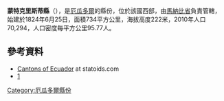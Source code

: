 '''蒙特克里斯蒂縣'''（{{lang-es|Cantón Montecristi}}），是[[厄瓜多爾|厄瓜多爾]]的縣份，位於該國西部，由[[馬納比省|馬納比省]]負責管轄，始建於1824年6月25日，面積734平方公里，海拔高度222米，2010年人口70,294，人口密度每平方公里95.77人。

{{coord|1|2|S|80|39|W|source:kolossus-eswiki|display=title}}

==參考資料==
*[http://www.statoids.com/yec.html Cantons of Ecuador] {{Wayback|url=http://www.statoids.com/yec.html |date=20110628180130 }} at statoids.com
*[http://www.ecuadorencifras.gob.ec/resultados/] {{Wayback|url=http://www.ecuadorencifras.gob.ec/resultados/ |date=20170724030253 }}

{{厄瓜多爾縣份}}

[[Category:厄瓜多爾縣份|Category:厄瓜多爾縣份]]


{{Ecuador-geo-stub}}